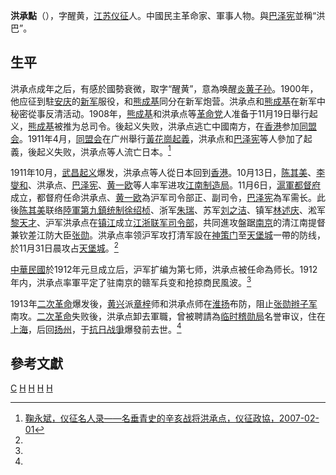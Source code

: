 {{Onesource|time=2021-06-28T00:09:34+00:00}}
'''洪承點'''（{{bd|？||？|}}），字醒黄，[[江苏|江苏]][[仪征|仪征]]人。中國民主革命家、軍事人物。與[[巴泽宪|巴泽宪]]並稱“洪巴”。

==生平==
洪承点成年之后，有感於國勢衰微，取字“醒黄”，意為唤醒[[炎黄子孙|炎黄子孙]]。1900年，他应征到駐[[安庆|安庆]]的[[新建陸軍|新军]]服役，和[[熊成基|熊成基]]同分在新军炮营。洪承点和[[熊成基|熊成基]]在新军中秘密從事反清活动。1908年，[[熊成基|熊成基]]和洪承点等[[革命党|革命党]]人准备于11月19日舉行起义，[[熊成基|熊成基]]被推为总司令。後起义失败，洪承点逃亡中國南方，在[[香港|香港]]参加[[同盟会|同盟会]]。1911年4月，[[同盟会|同盟会]]在广州舉行[[黃花崗起義|黃花崗起義]]，洪承点和[[巴泽宪|巴泽宪]]等人參加了起義，後起义失败，洪承点等人流亡日本。<ref name=yzzx>[http://ww.yzszx.gov.cn/detail.php?n=32584&c=527 鞠永斌，仪征名人录——名垂青史的辛亥战将洪承点，仪征政協，2007-02-01]{{dead link|date=2018年3月 |bot=InternetArchiveBot |fix-attempted=yes }}</ref>

1911年10月，[[武昌起义|武昌起义]]爆发，洪承点等人從日本回到[[香港|香港]]。10月13日，[[陈其美|陈其美]]、[[李燮和|李燮和]]、洪承点、[[巴泽宪|巴泽宪]]、[[黄一欧|黄一欧]]等人率军进攻[[江南制造局|江南制造局]]。11月6日，[[滬軍都督府|滬軍都督府]]成立，都督府任命洪承点、[[黄一欧|黄一欧]]為沪军司令部正、副司令，[[巴泽宪|巴泽宪]]為军需长。此後[[陈其美|陈其美]]联络[[陸軍第九鎮|陸軍第九鎮]][[统制|统制]][[徐绍桢|徐绍桢]]、浙军[[朱瑞|朱瑞]]、苏军[[刘之洁|刘之洁]]、镇军[[林述庆|林述庆]]、淞军[[黎天才|黎天才]]、沪军洪承点在[[镇江|镇江]]成立[[江浙联军司令部|江浙联军司令部]]，共同進攻盤踞[[南京|南京]]的清江南提督兼钦差江防大臣[[张勋|张勋]]。洪承点率领沪军攻打清军設在[[神策门|神策门]]至[[天堡城|天堡城]]一帶的防线，於11月31日晨攻占[[天堡城|天堡城]]。<ref name=yzzx/>

[[中華民國|中華民國]]於1912年元旦成立后，沪军扩编为第七师，洪承点被任命為师长。1912年内，洪承点率軍平定了驻南京的赣军兵变和抢掠商民風波。<ref name=yzzx/>

1913年[[二次革命|二次革命]]爆发後，[[黄兴|黄兴]]派[[章梓|章梓]]师和洪承点师在[[淮扬|淮扬]]布防，阻止[[张勋|张勋]][[辫子军|辫子军]]南攻。[[二次革命|二次革命]]失败後，洪承点卸去軍職，曾被聘請為[[稽勋局|临时稽勋局]]名誉审议，住在[[上海|上海]]，后回[[扬州|扬州]]，于[[抗日战爭|抗日战爭]]爆發前去世。<ref name=yzzx/>

==參考文獻==
{{reflist}}

[[Category:洪姓|C]]
[[Category:儀征人|H]]
[[Category:中華民國大陸時期軍事人物|H]]
[[Category:辛亥革命人物|H]]
[[Category:北洋将军府将军|H]]